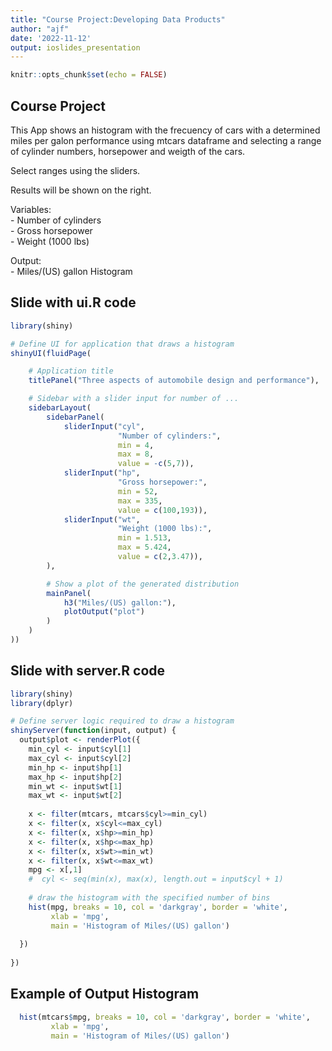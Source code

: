 ```yaml
---
title: "Course Project:Developing Data Products"
author: "ajf"
date: '2022-11-12'
output: ioslides_presentation
---
```


```r
knitr::opts_chunk$set(echo = FALSE)
```

## Course Project

This App shows an histogram with the frecuency of cars with a determined miles per galon performance using mtcars dataframe and selecting a range of cylinder numbers, horsepower and weigth of the cars.

Select ranges using the sliders.

Results will be shown on the right.

Variables:  
- Number of cylinders  
- Gross horsepower  
- Weight (1000 lbs)  

Output:  
- Miles/(US) gallon Histogram

## Slide with ui.R code

```r
library(shiny)

# Define UI for application that draws a histogram
shinyUI(fluidPage(

    # Application title
    titlePanel("Three aspects of automobile design and performance"),

    # Sidebar with a slider input for number of ...
    sidebarLayout(
        sidebarPanel(
            sliderInput("cyl",
                        "Number of cylinders:",
                        min = 4,
                        max = 8,
                        value = -c(5,7)),
            sliderInput("hp",
                        "Gross horsepower:",
                        min = 52,
                        max = 335,
                        value = c(100,193)),
            sliderInput("wt",
                        "Weight (1000 lbs):",
                        min = 1.513,
                        max = 5.424,
                        value = c(2,3.47)),
        ),

        # Show a plot of the generated distribution
        mainPanel(
            h3("Miles/(US) gallon:"),
            plotOutput("plot")
        )
    )
))
```

## Slide with server.R code

```r
library(shiny)
library(dplyr)

# Define server logic required to draw a histogram
shinyServer(function(input, output) {
  output$plot <- renderPlot({
    min_cyl <- input$cyl[1]
    max_cyl <- input$cyl[2]
    min_hp <- input$hp[1]
    max_hp <- input$hp[2]
    min_wt <- input$wt[1]
    max_wt <- input$wt[2]
    
    x <- filter(mtcars, mtcars$cyl>=min_cyl) 
    x <- filter(x, x$cyl<=max_cyl) 
    x <- filter(x, x$hp>=min_hp) 
    x <- filter(x, x$hp<=max_hp) 
    x <- filter(x, x$wt>=min_wt) 
    x <- filter(x, x$wt<=max_wt)
    mpg <- x[,1]
    #  cyl <- seq(min(x), max(x), length.out = input$cyl + 1)
    
    # draw the histogram with the specified number of bins
    hist(mpg, breaks = 10, col = 'darkgray', border = 'white',
         xlab = 'mpg',
         main = 'Histogram of Miles/(US) gallon')
    
  })
  
})
```

## Example of Output Histogram

```r
  hist(mtcars$mpg, breaks = 10, col = 'darkgray', border = 'white',
         xlab = 'mpg',
         main = 'Histogram of Miles/(US) gallon')
```
